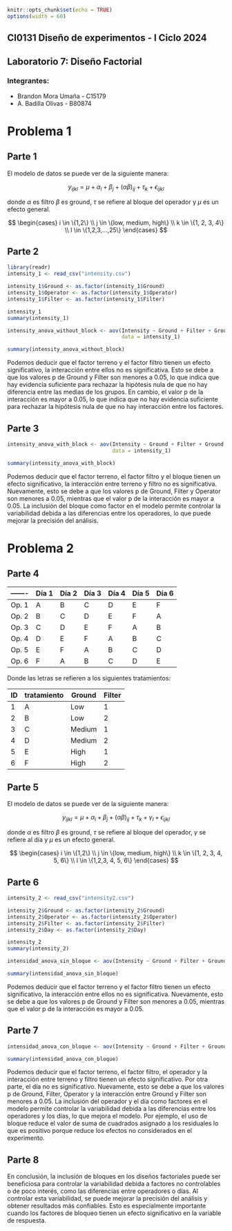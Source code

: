 ```r
knitr::opts_chunk$set(echo = TRUE)
options(width = 60)
```

## CI0131 Diseño de experimentos - I Ciclo 2024

## Laboratorio 7: Diseño Factorial

### Integrantes:

-   Brandon Mora Umaña - C15179
-   A. Badilla Olivas - B80874

# Problema 1

## Parte 1

El modelo de datos se puede ver de la siguiente manera:

$$
 y_{ijkl} = \mu + \alpha_i + \beta_j + (\alpha\beta)_{ij} + \tau_k + \epsilon_{ijkl}
$$

donde $\alpha$ es filtro $\beta$ es ground, $\tau$ se refiere al bloque del operador y $\mu$ es un efecto general.

$$
 \begin{cases} 
      i \in \{1,2\} \\
      j \in \{low, medium, high\} \\
      k \in \{1, 2, 3, 4\} \\
      l \in \{1,2,3,...,25\}
   \end{cases}
$$

## Parte 2

```r
library(readr)
intensity_1 <- read_csv("intensity.csv")

intensity_1$Ground <- as.factor(intensity_1$Ground)
intensity_1$Operator <- as.factor(intensity_1$Operator)
intensity_1$Filter <- as.factor(intensity_1$Filter)

intensity_1
summary(intensity_1)
```

```r
intensity_anova_without_block <- aov(Intensity ~ Ground + Filter + Ground:Filter,
                                     data = intensity_1)

summary(intensity_anova_without_block)
```

Podemos deducir que el factor terreno y el factor filtro tienen un efecto significativo, la interacción entre ellos no es significativa. Esto se debe a que los valores p de Ground y Filter son menores a 0.05, lo que indica que hay evidencia suficiente para rechazar la hipótesis nula de que no hay diferencia entre las medias de los grupos. En cambio, el valor p de la interacción es mayor a 0.05, lo que indica que no hay evidencia suficiente para rechazar la hipótesis nula de que no hay interacción entre los factores.

## Parte 3

```r
intensity_anova_with_block <- aov(Intensity ~ Ground + Filter + Ground:Filter + Operator,
                                  data = intensity_1)

summary(intensity_anova_with_block)
```

Podemos deducir que el factor terreno, el factor filtro y el bloque tienen un efecto significativo, la interacción entre terreno y filtro no es significativa. Nuevamente, esto se debe a que los valores p de Ground, Filter y Operator son menores a 0.05, mientras que el valor p de la interacción es mayor a 0.05. La inclusión del bloque como factor en el modelo permite controlar la variabilidad debida a las diferencias entre los operadores, lo que puede mejorar la precisión del análisis.

# Problema 2

## Parte 4
|-------| Día 1 | Día 2 | Día 3 | Día 4 | Día 5 | Día 6 |
|-------|-------|-------|-------|-------|-------|-------|
| Op. 1 | A     | B     | C     | D     | E     | F     |
| Op. 2 | B     | C     | D     | E     | F     | A     |
| Op. 3 | C     | D     | E     | F     | A     | B     |
| Op. 4 | D     | E     | F     | A     | B     | C     |
| Op. 5 | E     | F     | A     | B     | C     | D     |
| Op. 6 | F     | A     | B     | C     | D     | E     |


Donde las letras se refieren a los siguientes tratamientos:

| ID | tratamiento | Ground | Filter |
|----|-------------|--------|--------|
| 1  | A           | Low    | 1      |
| 2  | B           | Low    | 2      |
| 3  | C           | Medium | 1      |
| 4  | D           | Medium | 2      |
| 5  | E           | High   | 1      |
| 6  | F           | High   | 2      |

## Parte 5

El modelo de datos se puede ver de la siguiente manera:

$$
 y_{ijkl} = \mu + \alpha_i + \beta_j + (\alpha\beta)_{ij} + \tau_k + \gamma_l + \epsilon_{ijkl}
$$

donde $\alpha$ es filtro $\beta$ es ground, $\tau$ se refiere al bloque del operador, $\gamma$ se refiere al día  y $\mu$ es un efecto general.

$$
 \begin{cases} 
      i \in \{1,2\} \\
      j \in \{low, medium, high\} \\
      k \in \{1, 2, 3, 4, 5, 6\} \\
      l \in \{1,2,3, 4, 5, 6\}
   \end{cases}
$$

## Parte 6

```r
intensity_2 <- read_csv("intensity2.csv")

intensity_2$Ground <- as.factor(intensity_2$Ground)
intensity_2$Operator <- as.factor(intensity_2$Operator)
intensity_2$Filter <- as.factor(intensity_2$Filter)
intensity_2$Day <- as.factor(intensity_2$Day)

intensity_2
summary(intensity_2)
```

```r
intensidad_anova_sin_bloque <- aov(Intensity ~ Ground + Filter + Ground:Filter, data = intensity_2)

summary(intensidad_anova_sin_bloque)
```

Podemos deducir que el factor terreno y el factor filtro tienen un efecto significativo, la interacción entre ellos no es significativa. Nuevamente, esto se debe a que los valores p de Ground y Filter son menores a 0.05, mientras que el valor p de la interacción es mayor a 0.05.

## Parte 7

```r
intensidad_anova_con_bloque <- aov(Intensity ~ Ground + Filter + Ground:Filter + Operator + Day, data = intensity_2)

summary(intensidad_anova_con_bloque)
```

Podemos deducir que el factor terreno, el factor filtro, el operador y la interacción entre terreno y filtro tienen un efecto significativo. Por otra parte, el día no es significativo. Nuevamente, esto se debe a que los valores p de Ground, Filter, Operator y la interacción entre Ground y Filter son menores a 0.05. La inclusión del operador y el día como factores en el modelo permite controlar la variabilidad debida a las diferencias entre los operadores y los días, lo que mejora el modelo. Por ejemplo, el uso de bloque reduce el valor de suma de cuadrados asignado a los residuales lo que es positivo porque reduce los efectos no considerados en el experimento.

## Parte 8

En conclusión, la inclusión de bloques en los diseños factoriales puede ser beneficiosa para controlar la variabilidad debida a factores no controlables o de poco interés, como las diferencias entre operadores o días. Al controlar esta variabilidad, se puede mejorar la precisión del análisis y obtener resultados más confiables. Esto es especialmente importante cuando los factores de bloqueo tienen un efecto significativo en la variable de respuesta.
